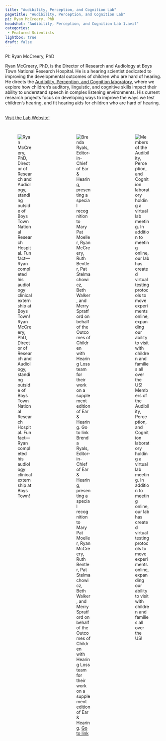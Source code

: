 ```yaml
---
title: "Audibility, Perception, and Cognition Lab"
pagetitle: "Audibility, Perception, and Cognition Lab"
pi: Ryan McCreery, PhD
headshot: "Audibility, Perception, and Cognition Lab 1.avif"
categories:
 - Featured Scientists
lightbox: true
draft: false
---
```


PI: Ryan McCreery, PhD

Ryan McCreery, PhD, is the Director of Research and Audiology at Boys Town National Research Hospital. He is a hearing scientist dedicated to improving the developmental outcomes of children who are hard of hearing. He directs the [Audibility, Perception, and Cognition laboratory](https://www.boystownhospital.org/research/hearing-speech-perception/audibility-perception-cognition), where we explore how children's auditory, linguistic, and cognitive skills impact their ability to understand speech in complex listening environments. His current research projects focus on developing ways to improve the ways we test children’s hearing, and fit hearing aids for children who are hard of hearing.\
\

[Visit the Lab Website!](https://www.ryan-mccreery.com/){.btn .btn-outline-primary .btn role="button" data-toggle="button" title="Visit the Lab Website"}\
\

:::::::: columns
::: {.column width="30%"}
![Ryan McCreery, PhD, Director of Research and Audiology, standing outside of Boys Town National Research Hospital. Fun fact—Ryan completed his audiology clinical externship at Boys Town!](Audibility,%20Perception,%20and%20Cognition%20Lab%201.avif)
:::

::: {.column width="5%"}
:::

::: {.column width="30%"}
![Brenda Ryals, Editor-in-Chief of Ear & Hearing, presenting a special recognition to Mary Pat Moeller, Ryan McCreery, Ruth Bentler, Pat Stelmachowicz, Beth Walker, and Merry Spratford on behalf of the Outcomes of Children with Hearing Loss team for their work on a supplement edition of Ear & Hearing. [Go to link](https://ochlstudy.org/)](Audibility,%20Perception,%20and%20Cognition%20Lab%202.avif)
:::

::: {.column width="5%"}
:::

::: {.column width="30%"}
![Members of the Audibility, Perception, and Cognition laboratory holding a virtual lab meeting. In addition to meeting online, our lab has created virtual testing protocols to move experiments online, expanding our ability to visit with children and families all over the US!](Audibility,%20Perception,%20and%20Cognition%20Lab%203.avif)
:::
::::::::
